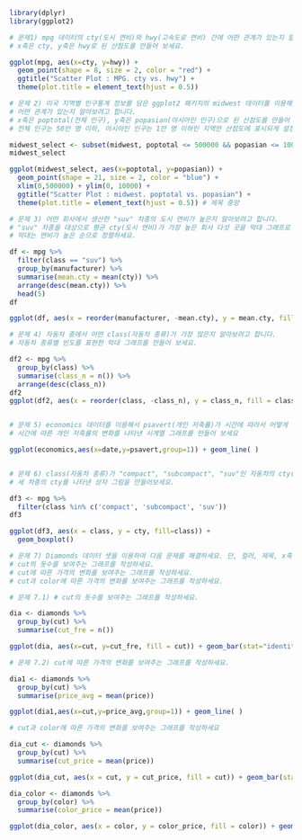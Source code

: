 ```r

library(dplyr)
library(ggplot2)

# 문제1) mpg 데이터의 cty(도시 연비)와 hwy(고속도로 연비) 간에 어떤 관계가 있는지 알아보려고 합니다. 
# x축은 cty, y축은 hwy로 된 산점도를 만들어 보세요.

ggplot(mpg, aes(x=cty, y=hwy)) + 
  geom_point(shape = 8, size = 2, color = "red") +
  ggtitle("Scatter Plot : MPG. cty vs. hwy") +
  theme(plot.title = element_text(hjust = 0.5))

# 문제 2) 미국 지역별 인구통계 정보를 담은 ggplot2 패키지의 midwest 데이터를 이용해서 전체 인구와 아시아인 인구 간에
# 어떤 관계가 있는지 알아보려고 합니다.
# x축은 poptotal(전체 인구), y축은 popasian(아시아인 인구)으로 된 산점도를 만들어 보세요. 
# 전체 인구는 50만 명 이하, 아시아인 인구는 1만 명 이하인 지역만 산점도에 표시되게 설정하세요.

midwest_select <- subset(midwest, poptotal <= 500000 && popasian <= 10000, select = c(poptotal, popasian))
midwest_select

ggplot(midwest_select, aes(x=poptotal, y=popasian)) + 
  geom_point(shape = 21, size = 2, color = "blue") +
  xlim(0,500000) + ylim(0, 10000) +
  ggtitle("Scatter Plot : midwest. poptotal vs. popasian") +
  theme(plot.title = element_text(hjust = 0.5)) # 제목 중앙

# 문제 3) 어떤 회사에서 생산한 "suv" 차종의 도시 연비가 높은지 알아보려고 합니다. 
# "suv" 차종을 대상으로 평균 cty(도시 연비)가 가장 높은 회사 다섯 곳을 막대 그래프로 표현해 보세요. 
# 막대는 연비가 높은 순으로 정렬하세요. 

df <- mpg %>% 
  filter(class == "suv") %>% 
  group_by(manufacturer) %>% 
  summarise(mean.cty = mean(cty)) %>% 
  arrange(desc(mean.cty)) %>% 
  head(5)
df

ggplot(df, aes(x = reorder(manufacturer, -mean.cty), y = mean.cty, fill = manufacturer)) + geom_col()

# 문제 4) 자동차 중에서 어떤 class(자동차 종류)가 가장 많은지 알아보려고 합니다.
# 자동차 종류별 빈도를 표현한 막대 그래프를 만들어 보세요.

df2 <- mpg %>% 
  group_by(class) %>% 
  summarise(class_n = n()) %>% 
  arrange(desc(class_n))
df2
ggplot(df2, aes(x = reorder(class, -class_n), y = class_n, fill = class)) + geom_col()


# 문제 5) economics 데이터를 이용해서 psavert(개인 저축률)가 시간에 따라서 어떻게 변해왔는지 알아보려고 합니다. 
# 시간에 따른 개인 저축률의 변화를 나타낸 시계열 그래프를 만들어 보세요

ggplot(economics,aes(x=date,y=psavert,group=1)) + geom_line( )


# 문제 6) class(자동차 종류)가 "compact", "subcompact", "suv"인 자동차의 cty(도시 연비)가 어떻게 다른지 비교해보려고 합니다.
# 세 차종의 cty를 나타낸 상자 그림을 만들어보세요.

df3 <- mpg %>%
  filter(class %in% c('compact', 'subcompact', 'suv'))
df3

ggplot(df3, aes(x = class, y = cty, fill=class)) +
  geom_boxplot()

# 문제 7) Diamonds 데이터 셋을 이용하여 다음 문제를 해결하세요. 단, 컬러, 제목, x축, y축 등 그래프를 예쁘게 작성하세요.
# cut의 돗수를 보여주는 그래프를 작성하세요.
# cut에 따른 가격의 변화를 보여주는 그래프를 작성하세요. 
# cut과 color에 따른 가격의 변화를 보여주는 그래프를 작성하세요.

# 문제 7.1) # cut의 돗수를 보여주는 그래프를 작성하세요.

dia <- diamonds %>%
  group_by(cut) %>%
  summarise(cut_fre = n())

ggplot(dia, aes(x=cut, y=cut_fre, fill = cut)) + geom_bar(stat="identity")

# 문제 7.2) cut에 따른 가격의 변화를 보여주는 그래프를 작성하세요. 

dia1 <- diamonds %>%
  group_by(cut) %>%
  summarise(price_avg = mean(price))

ggplot(dia1,aes(x=cut,y=price_avg,group=1)) + geom_line( )

# cut과 color에 따른 가격의 변화를 보여주는 그래프를 작성하세요

dia_cut <- diamonds %>%
  group_by(cut) %>%
  summarise(cut_price = mean(price))

ggplot(dia_cut, aes(x = cut, y = cut_price, fill = cut)) + geom_bar(stat = "identity")

dia_color <- diamonds %>%
  group_by(color) %>%
  summarise(color_price = mean(price))

ggplot(dia_color, aes(x = color, y = color_price, fill = color)) + geom_bar(stat = "identity")

```

